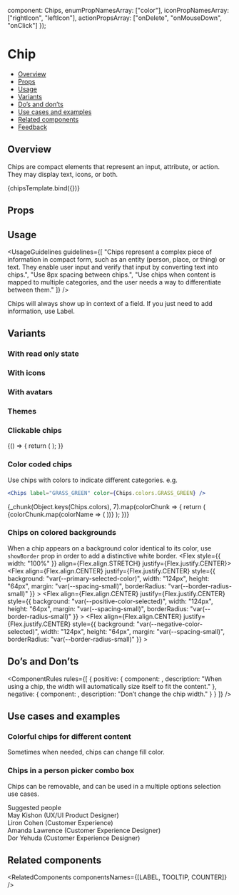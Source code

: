 
  component: Chips,
  enumPropNamesArray: ["color"],
  iconPropNamesArray: ["rightIcon", "leftIcon"],
  actionPropsArray: ["onDelete", "onMouseDown", "onClick"]
});

<Meta
  title="Data display/Chips"
  component={Chips}
  argTypes={metaSettings.argTypes}
  decorators={metaSettings.decorators}
/>

<!--- Component template -->


<!--- Component documentation -->

# Chip

- [Overview](#overview)
- [Props](#props)
- [Usage](#usage)
- [Variants](#variants)
- [Do’s and don’ts](#dos-and-donts)
- [Use cases and examples](#use-cases-and-examples)
- [Related components](#related-components)
- [Feedback](#feedback)

## Overview

Chips are compact elements that represent an input, attribute, or action. They may display text, icons, or both.

<Canvas>
  <Story name="Overview" args={{ label: "This is a chip", onMouseDown: undefined, onClick: undefined }}>
    {chipsTemplate.bind({})}
  </Story>
</Canvas>

## Props

<ArgsTable story="Overview" />

## Usage

<UsageGuidelines
  guidelines={[
    "Chips represent a complex piece of information in compact form, such as an entity (person, place, or thing) or text. They enable user input and verify that input by converting text into chips.",
    "Use 8px spacing between chips.",
    "Use chips when content is mapped to multiple categories, and the user needs a way to differentiate between them."
  ]}
/>

<Tip>
  Chips will always show up in context of a field. If you just need to add information, use
  <Link href="/?path=/docs/data-display-label--overview" size={Link.sizes.SMALL}>
    Label.
  </Link>
</Tip>

## Variants

### With read only state

<Canvas>
  <Story name="Chips with read only state">
    <Chips label="Read only chip" readOnly />
  </Story>
</Canvas>

### With icons

<Canvas>
  <Story name="Chips with icons">
    <Chips label="Chip with left icon" leftIcon={Email} />
    <Chips label="Chip with right icon" rightIcon={Email} />
  </Story>
</Canvas>

### With avatars

<Canvas>
  <Story name="Chips with avatars">
    <Chips label="Chip with left avatar" leftAvatar={person1} />
    <Chips label="Chip with right avatar" rightAvatar={person1} />
  </Story>
</Canvas>

### Themes

<Canvas>
  <Story name="Themes">
    <Chips label="This is a long chip" />
    <Chips label="Chip negative" color={Chips.colors.NEGATIVE} />
    <Chips label="Chip positive" color={Chips.colors.POSITIVE} />
    <Chips label="Disabled" disabled />
  </Story>
</Canvas>

### Clickable chips

<Canvas>
  <Story name="Clickable">
    {() => {
      return (
        <Flex direction={Flex.directions.ROW} gap={Flex.gaps.MEDIUM} align={Flex.align.START}>
          <Chips label="Clickable default chip" readOnly onClick={NOOP} />
          <Chips label="Clickable removable chip" onClick={NOOP} />
        </Flex>
      );
    }}
  </Story>
</Canvas>

### Color coded chips

Use chips with colors to indicate different categories.
e.g.

```jsx
<Chips label="GRASS_GREEN" color={Chips.colors.GRASS_GREEN} />
```

<Canvas>
  <Story name="Chips palette">
    <Flex style={{ width: "100%", height: 300 }} align={Flex.align.STRETCH}>
      {_chunk(Object.keys(Chips.colors), 7).map(colorChunk => {
        return (
          <Flex direction={Flex.directions.COLUMN} justify={Flex.justify.SPACE_BETWEEN} align={Flex.align.STRETCH}>
            {colorChunk.map(colorName => (
              <Chips label={colorName} color={Chips.colors[colorName]} readOnly allowTextSelection />
            ))}
          </Flex>
        );
      })}
    </Flex>
  </Story>
</Canvas>

### Chips on colored backgrounds

When a chip appears on a background color identical to its color, use `showBorder` prop in order to add a distinctive white border.
<Canvas>
  <Story name="On color">
    <Flex style={{ width: "100%" }} align={Flex.align.STRETCH} justify={Flex.justify.CENTER}>
      <Flex
        align={Flex.align.CENTER}
        justify={Flex.justify.CENTER}
        style={{
          background: "var(--primary-selected-color)",
          width: "124px",
          height: "64px",
          margin: "var(--spacing-small)",
          borderRadius: "var(--border-radius-small)"
        }}
      >
        <Chips label="On selected" showBorder readOnly/>
      </Flex>
      <Flex
        align={Flex.align.CENTER}
        justify={Flex.justify.CENTER}
        style={{
          background: "var(--positive-color-selected)",
          width: "124px",
          height: "64px",
          margin: "var(--spacing-small)",
          borderRadius: "var(--border-radius-small)"
        }}
      >
        <Chips label="On positive" showBorder color={Chips.colors.POSITIVE} readOnly />
      </Flex>
      <Flex
        align={Flex.align.CENTER}
        justify={Flex.justify.CENTER}
        style={{
          background: "var(--negative-color-selected)",
          width: "124px",
          height: "64px",
          margin: "var(--spacing-small)",
          borderRadius: "var(--border-radius-small)"
        }}
      >
        <Chips label="On negative" showBorder color={Chips.colors.NEGATIVE} readOnly />
      </Flex>
    </Flex>
  </Story>
</Canvas>

## Do’s and Don’ts

<ComponentRules
  rules={[
    {
      positive: {
        component: <Chips label="Jason Tal" readOnly />,
        description: "When using a chip, the width will automatically size itself to fit the content."
      },
      negative: {
        component: <Chips label="This is a chip" className="monday-storybook-chips_chip-padding" readOnly />,
        description: "Don’t change the chip width."
      }
    }
  ]}
/>

## Use cases and examples

### Colorful chips for different content

Sometimes when needed, chips can change fill color.

<Canvas>
  <Story name="Colorful chips for different content">
    <DialogContentContainer className="monday-storybook-chips_search-bar">
      <div className="monday-storybook-chips_item">
        <Chips label="January" color={Chips.colors.POSITIVE} />
      </div>
      <Search />
      <div className="monday-storybook-chips_item">
        <Chips label="August" readOnly color={Chips.colors.LIPSTICK} />
      </div>
      <div className="monday-storybook-chips_item">
        <Chips label="April" readOnly color={Chips.colors.BUBBLE} />
      </div>
      <div className="monday-storybook-chips_item">
        <Chips label="March" readOnly color={Chips.colors.EGG_YOLK} />
      </div>
    </DialogContentContainer>
  </Story>
</Canvas>

### Chips in a person picker combo box

Chips can be removable, and can be used in a multiple options selection use cases.

<Canvas>
  <Story name="Chips in a person picker combo box">
    <DialogContentContainer className="monday-storybook-chips_search-bar">
      <Search placeholder="Search names, positions, or a team" />
      <div className="monday-storybook-chips_inline-container">
        <Chips label="Esther Schanler" leftAvatar={person1} />
        <Chips label="Rotem Dekel" leftAvatar={rotem} />
      </div>
      <div className="monday-storybook-chips_lable">Suggested people</div>
      <div className="monday-storybook-chips_search">
        <div className="monday-storybook-chips_inline-container" key="cont-1">
          <Avatar size={Avatar.sizes.MEDIUM} src={person1} type={Avatar.types.IMG} />
          <span className="monday-storybook-chips_name">
            May Kishon <span>(UX/UI Product Designer)</span>
          </span>
        </div>
        <div className="monday-storybook-chips_inline-container" key="cont-2">
          <Avatar
            size={Avatar.sizes.MEDIUM}
            backgroundColor={Avatar.colors.DARK_PURPLE}
            text="LC"
            type={Avatar.types.TEXT}
          />
          <span className="monday-storybook-chips_name">
            Liron Cohen <span>(Customer Experience)</span>
          </span>
        </div>
        <div className="monday-storybook-chips_inline-container" key="cont-3">
          <Avatar size={Avatar.sizes.MEDIUM} text="DY" type={Avatar.types.TEXT} />
          <span className="monday-storybook-chips_name">
            Amanda Lawrence <span>(Customer Experience Designer)</span>
          </span>
        </div>
        <div className="monday-storybook-chips_inline-container" key="cont-4">
          <Avatar size={Avatar.sizes.MEDIUM} src={person1} type={Avatar.types.IMG} />
          <span className="monday-storybook-chips_name">
            Dor Yehuda <span>(Customer Experience Designer)</span>
          </span>
        </div>
      </div>
    </DialogContentContainer>
  </Story>
</Canvas>

## Related components

<RelatedComponents componentsNames={[LABEL, TOOLTIP, COUNTER]} />
